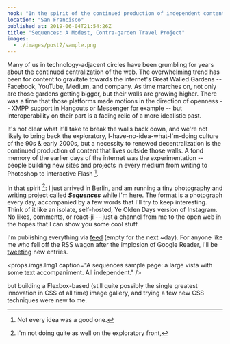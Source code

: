 ```yaml
---
hook: "In the spirit of the continued production of independent content, I'm running a two-week photography and writing project in Berlin called <em>Sequences</em>."
location: "San Francisco"
published_at: 2019-06-04T21:54:26Z
title: "Sequences: A Modest, Contra-garden Travel Project"
images:
  - ./images/post2/sample.png
---
```


Many of us in technology-adjacent circles have been
grumbling for years about the continued centralization of
the web. The overwhelming trend has been for content to
gravitate towards the internet's Great Walled Gardens --
Facebook, YouTube, Medium, and company. As time marches
on, not only are those gardens getting bigger, but their
walls are growing higher. There was a time that those
platforms made motions in the direction of openness -- XMPP
support in Hangouts or Messenger for example -- but
interoperability on their part is a fading relic of a more
idealistic past.

It's not clear what it'll take to break the walls back
down, and we're not likely to bring back the exploratory,
I-have-no-idea-what-I'm-doing culture of the 90s & early
2000s, but a necessity to renewed decentralization is the
continued production of content that lives outside those
walls. A fond memory of the earlier days of the internet
was the experimentation -- people building new sites and
projects in every medium from writing to Photoshop to
interactive Flash [^1].

In that spirit [^2]: I just arrived in Berlin, and am
running a tiny photography and writing project called
**_Sequences_** while I'm here. The format is a photograph
every day, accompanied by a few words that I'll try to keep
interesting. Think of it like an isolate, self-hosted, Ye
Olden Days version of Instagram. No likes, comments, or
react-ji -- just a channel from me to the open web in the
hopes that I can show you some cool stuff.

I'm publishing everything via <a href="/sequences.atom" class="feed-icon">feed</a> (empty for the next ~day). For anyone like me who fell off the RSS wagon after the implosion of Google Reader, I'll be <a href="https://twitter.com/brandur" class="twitter-icon">tweeting</a> new entries.

<props.imgs.Img1 caption="A sequences sample page: a large vista with some text accompaniment. All independent." />

[^1]: Not every idea was a good one.
[^2]: I'm not doing quite as well on the exploratory front,

but building a Flexbox-based (still quite possibly the
single greatest innovation in CSS of all time) image
gallery, and trying a few new CSS techniques were new to
me.
